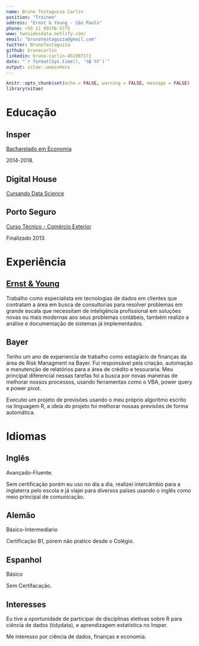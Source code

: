 ```yaml
---
name: Bruno Testaguzza Carlin
position: "Trainee"
address: "Ernst & Young - São Paulo"
phone: +55 11 99376-5775
www: twosidesdata.netlify.com/
email: "brunotestaguzza@gmail.com"
twitter: BrunoTestaguzza
github: brunocarlin
linkedin: bruno-carlin-451007172
date: "`r format(Sys.time(), '%B %Y')`"
output: vitae::awesomecv
---
```


```r
knitr::opts_chunk$set(echo = FALSE, warning = FALSE, message = FALSE)
library(vitae)
```

# Educação

## Insper

[Bacharelado em Economia](https://www.insper.edu.br/graduacao/economia/)

2014-2018.

## Digital House

[Cursando Data Science](https://br.digitalhouse.com/curso/data-science/)

## Porto Seguro

[Curso Técnico - Comércio Exterior](https://www.portoseguro.org.br/conteudo/detalhe/currculo-brasileiro/ensino-mdio-comrcio-exterior)

Finalizado 2013

# Experiência

## [Ernst & Young](https://www.ey.com/br/pt/services/assurance/financial-accounting-advisory-services)

Trabalho como especialista em tecnologias de dados em clientes que contratam a área em busca de consultorias para resolver problemas em grande escala que necessitam de inteligência profissional em soluções novas ou mais modernas aos seus problemas contábeis, também realizo a análise e documentação de sistemas já implementados.

## Bayer

Tenho um ano de experiencia de trabalho como estagiário de finanças da área de Risk Managment na Bayer. Fui responsável pela criação, automação e manutenção de relatórios para a área de crédito e tesouraria. Meu principal diferencial nessas tarefas foi a busca por novas maneiras de melhorar nossos processos, usando ferramentas como o VBA, power query e power pivot.

Executei um projeto de previsões usando o meu próprio algoritmo escrito na linguagem R, a ideia do projeto foi melhorar nossas previsões de forma automática.

# Idiomas

## Inglês

Avançado-Fluente.

Sem certificação porém eu uso no dia a dia, realizei intercâmbio para a inglaterra pelo escola e já viajei para diversos países usando o inglês como meio principal de comunicação.

## Alemão

Básico-Intermediario

Certificação B1, pórem não pratico desde o Colégio.

## Espanhol

Básico

Sem Certifacação.

## Interesses

Eu tive a oportunidade de participar de disciplinas eletivas sobre R para ciência de dados (tidydata), e aprendizagem estatística no Insper.

Me interesso por ciência de dados, finanças e economia.